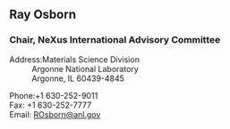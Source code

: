 ==Ray Osborn==
===Chair, NeXus International Advisory Committee===
;Address:Materials Science Division
:Argonne National Laboratory
:Argonne, IL 60439-4845

;Phone:+1 630-252-9011
;Fax: +1 630-252-7777
;Email: [mailto:ROsborn@anl.gov ROsborn@anl.gov]